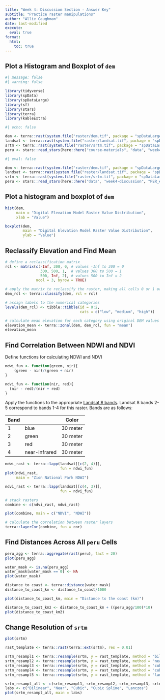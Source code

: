 ```yaml
---
title: "Week 4: Discussion Section - Answer Key"
subtitle: "Practice raster manipulations"
author: "Allie Caughmam"
date: last-modified
execute: 
  eval: true
format:
  html:
    toc: true
---
```


## Plot a Histogram and Boxplot of `dem`

```r
#| message: false
#| warning: false

library(tidyverse)
library(spData)
library(spDataLarge)
library(sf)
library(stars)
library(terra)
library(kableExtra)
```

```r
#| echo: false

dem <- terra::rast(system.file("raster/dem.tif", package = "spDataLarge"))
landsat <- terra::rast(system.file("raster/landsat.tif", package = "spDataLarge"))
srtm <- terra::rast(system.file("raster/srtm.tif", package = "spDataLarge"))
peru <- stars::read_stars(here::here("course-materials", "data", "week4-discussion", "PER_elv.tif"))
```

```r
#| eval: false

dem <- terra::rast(system.file("raster/dem.tif", package = "spDataLarge"))
landsat <- terra::rast(system.file("raster/landsat.tif", package = "spDataLarge"))
srtm <- terra::rast(system.file("raster/srtm.tif", package = "spDataLarge"))
peru <- stars::read_stars(here::here("data", "week4-discussion", "PER_elv.tif"))
```

## Plot a histogram and boxplot of `dem`

```r
hist(dem,
     main = "Digital Elevation Model Raster Value Distribution",
     xlab = "Value")

boxplot(dem,
        main = "Digital Elevation Model Raster Value Distribution",
        ylab = "Value")
```

## Reclassify Elevation and Find Mean

```r
# define a reclassification matrix
rcl <- matrix(c(-Inf, 300, 0, # values -Inf to 300 = 0
                300, 500, 1,  # values 300 to 500 = 1
                500, Inf, 2), # values 500 to Inf = 2
              ncol = 3, byrow = TRUE)

# apply the matrix to reclassify the raster, making all cells 0 or 1 or 2
dem_rcl <- terra::classify(dem, rcl = rcl)

# assign labels to the numerical categories
levels(dem_rcl) <- tibble::tibble(id = 0:2, 
                                  cats = c("low", "medium", "high"))

# calculate mean elevation for each category using original DEM values
elevation_mean <- terra::zonal(dem, dem_rcl, fun = "mean")
elevation_mean
```

## Find Correlation Between NDWI and NDVI

Define functions for calculating NDWI and NDVI

```r
ndwi_fun <- function(green, nir){
    (green - nir)/(green + nir)
}

ndvi_fun <- function(nir, red){
  (nir - red)/(nir + red)
}

```

Apply the functions to the appropriate [Landsat 8 bands](https://www.usgs.gov/landsat-missions/landsat-8). Landsat 8 bands 2-5 correspond to bands 1-4 for this raster. Bands are as follows:

| Band | | Color | Resolution |
| ---- | ----- | ---------- |
| 1 | blue | 30 meter |
| 2 | green | 30 meter |
| 3 | red | 30 meter |
| 4 | near-infrared | 30 meter |


```r
ndwi_rast <- terra::lapp(landsat[[c(2, 4)]],
                         fun = ndwi_fun)
plot(ndwi_rast,
     main = "Zion National Park NDWI")

ndvi_rast <- terra::lapp(landsat[[c(4, 3)]],
                         fun = ndvi_fun)

# stack rasters
combine <- c(ndvi_rast, ndwi_rast)

plot(combine, main = c("NDVI", "NDWI"))

# calculate the correlation between raster layers 
terra::layerCor(combine, fun = cor)
```


## Find Distances Across All `peru` Cells

```r
peru_agg <- terra::aggregate(rast(peru), fact = 20)
plot(peru_agg)

water_mask <- is.na(peru_agg)
water_mask[water_mask == 0] <- NA
plot(water_mask)

distance_to_coast <- terra::distance(water_mask)
distance_to_coast_km <- distance_to_coast/1000

plot(distance_to_coast_km, main = "Distance to the coast (km)")

distance_to_coast_km2 <- distance_to_coast_km + ((peru_agg/100)*10)
plot(distance_to_coast_km2)
```


## Change Resolution of `srtm`

```r
plot(srtm)

rast_template <- terra::rast(terra::ext(srtm), res = 0.01)

srtm_resampl1 <- terra::resample(srtm, y = rast_template, method = "bilinear")
srtm_resampl2 <- terra::resample(srtm, y = rast_template, method = "near")
srtm_resampl3 <- terra::resample(srtm, y = rast_template, method = "cubic")
srtm_resampl4 <- terra::resample(srtm, y = rast_template, method = "cubicspline")
srtm_resampl5 <- terra::resample(srtm, y = rast_template, method = "lanczos")

srtm_resampl_all <- c(srtm_resampl1, srtm_resampl2, srtm_resampl3, srtm_resampl4, srtm_resampl5)
labs <- c("Bilinear", "Near", "Cubic", "Cubic Spline", "Lanczos")
plot(srtm_resampl_all, main = labs)
```